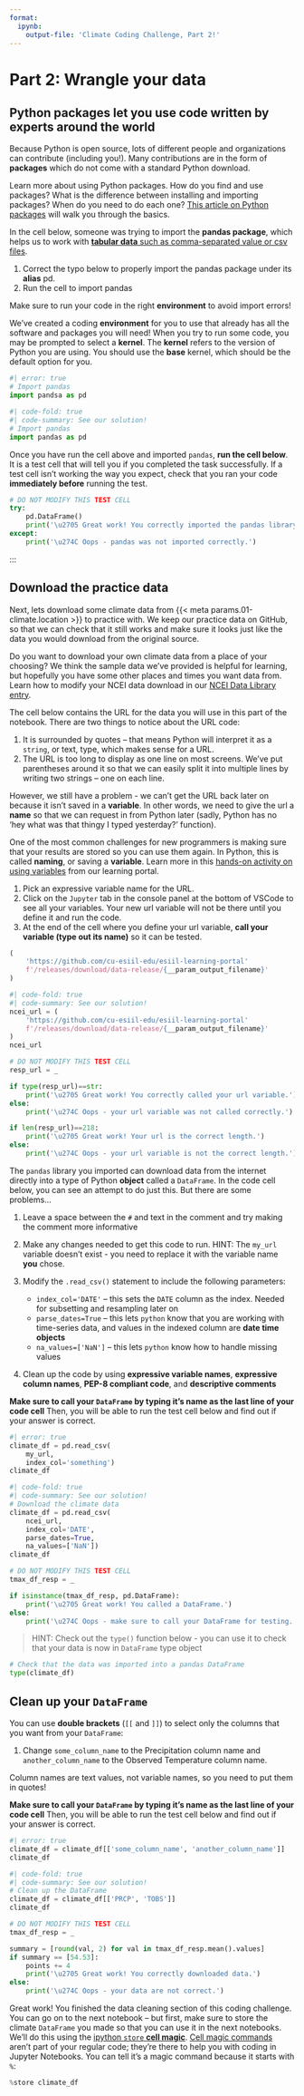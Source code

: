 ```yaml
---
format:
  ipynb:
    output-file: 'Climate Coding Challenge, Part 2!'
---
```

# Part 2: Wrangle your data

## Python **packages** let you use code written by experts around the world

Because Python is open source, lots of different people and organizations can contribute (including you!). Many contributions are in the form of **packages** which do not come with a standard Python download.

::: {.callout-read title="Packages need to be installed and imported."}
Learn more about using Python packages. How do you find and use packages? What is the difference between installing and importing packages? When do you need to do each one? [This article on Python packages](https://www.earthdatascience.org/courses/intro-to-earth-data-science/python-code-fundamentals/use-python-packages/) will walk you through the basics.
:::

In the cell below, someone was trying to import the **pandas package**, which helps us to work with [**tabular data** such as comma-separated value or csv files](https://www.earthdatascience.org/courses/intro-to-earth-data-science/file-formats/use-text-files/).

::: {.callout-task title="Import a package"}

  1. Correct the typo below to properly import the pandas package under its **alias** pd.
  2. Run the cell to import pandas

:::: {.content-visible when-format="ipynb"}

::::: {.callout-warning}
Make sure to run your code in the right **environment** to avoid import errors!

We've created a coding **environment** for you to use that already has all the software and packages you will need! When you try to run some code, you may be prompted to select a **kernel**. The **kernel** refers to the version of Python you are using. You should use the **base** kernel, which should be the default option for you.
:::::
::::
:::

```python
#| error: true
# Import pandas
import pandsa as pd
```

::: {.content-visible when-format="html"}
```python
#| code-fold: true
#| code-summary: See our solution!
# Import pandas
import pandas as pd
```
:::

::: {.content-visible when-format="ipynb"}
Once you have run the cell above and imported `pandas`, **run the cell below**. It is a test cell that will tell you if you completed the task successfully. If a test cell isn't working the way you expect, check that you ran your code **immediately before** running the test.

```python
# DO NOT MODIFY THIS TEST CELL
try:
    pd.DataFrame()
    print('\u2705 Great work! You correctly imported the pandas library.')
except:
    print('\u274C Oops - pandas was not imported correctly.')
```
:::


:::

## Download the practice data

Next, lets download some climate data from {{< meta params.01-climate.location >}} to practice with. We keep our practice data on GitHub, so that we can check that it still works and make sure it looks just like the data you would download from the original source.

::: {.content-visible when-format="html"}
:::: {.callout-tip title="Using online climate data"}
Do you want to download your own climate data from a place of your choosing? We think the sample data we've provided is helpful for learning, but hopefully you have some other places and times you want data from. Learn how to modify your NCEI data download in our [NCEI Data Library entry](climate-98-download.qmd).
::::
:::

The cell below contains the URL for the data you will use in this part of the notebook. There are two things to notice about the URL code:

  1. It is surrounded by quotes -- that means Python will interpret it as a `string`, or text, type, which makes sense for a URL.
  2. The URL is too long to display as one line on most screens. We've put parentheses around it so that we can easily split it into multiple lines by writing two strings -- one on each line.

However, we still have a problem - we can't get the URL back later on because it isn't saved in a **variable**. In other words, we need to give the url a **name** so that we can request in from Python later (sadly, Python has no 'hey what was that thingy I typed yesterday?' function).

::: {.callout-read title="Names/variables in Python"}
One of the most common challenges for new programmers is making sure that your results are stored so you can use them again. In Python, this is called **naming**, or saving a **variable**.  Learn more in this [hands-on activity on using variables](https://www.earthdatascience.org/courses/intro-to-earth-data-science/python-code-fundamentals/get-started-using-python/variables/) from our learning portal.
:::

::: {.callout-task title="Save the URL for later"}
1. Pick an expressive variable name for the URL.
2. Click on the `Jupyter` tab in the console panel at the bottom of VSCode to see all your variables. Your new url variable will not be there until you define it and run the code.
2. At the end of the cell where you define your url variable, **call your variable (type out its name)** so it can be tested.
:::

```python
(
    'https://github.com/cu-esiil-edu/esiil-learning-portal'
    f'/releases/download/data-release/{__param_output_filename}'
)
```

::: {.content-visible when-format="html"}
```python
#| code-fold: true
#| code-summary: See our solution!
ncei_url = (
    'https://github.com/cu-esiil-edu/esiil-learning-portal'
    f'/releases/download/data-release/{__param_output_filename}'
)
ncei_url
```
:::

```python
# DO NOT MODIFY THIS TEST CELL
resp_url = _

if type(resp_url)==str:
    print('\u2705 Great work! You correctly called your url variable.')
else:
    print('\u274C Oops - your url variable was not called correctly.')

if len(resp_url)==218:
    print('\u2705 Great work! Your url is the correct length.')
else:
    print('\u274C Oops - your url variable is not the correct length.')
```

The `pandas` library you imported can download data from the internet directly into a type of Python **object** called a `DataFrame`. In the code cell below, you can see an attempt to do just this. But there are some problems...

::: {.callout-task title="Fix some code!"}
1. Leave a space between the `#` and text in the comment and try making the comment more informative
2. Make any changes needed to get this code to run. HINT: The `my_url` variable doesn't exist - you need to replace it with the variable name **you** chose.
3. Modify the `.read_csv()` statement to include the following parameters:

    + `index_col='DATE'` -- this sets the `DATE` column as the index. Needed for subsetting and resampling later on
    + `parse_dates=True` -- this lets `python` know that you are working with time-series data, and values in the indexed column are **date time objects**
    + `na_values=['NaN']` -- this lets `python` know how to handle missing values

4. Clean up the code by using **expressive variable names**, **expressive column names**, **PEP-8 compliant code**, and **descriptive comments**
:::

::: {callout-warning}
**Make sure to call your `DataFrame` by typing it's name as the last line of your code cell** Then, you will be able to run the test cell below and find out if your answer is correct.
:::

```python
#| error: true
climate_df = pd.read_csv(
    my_url,
    index_col='something')
climate_df
```

::: {.content-visible when-format="html"}
```python
#| code-fold: true
#| code-summary: See our solution!
# Download the climate data
climate_df = pd.read_csv(
    ncei_url,
    index_col='DATE',
    parse_dates=True,
    na_values=['NaN'])
climate_df
```
:::

```python
# DO NOT MODIFY THIS TEST CELL
tmax_df_resp = _

if isinstance(tmax_df_resp, pd.DataFrame):
    print('\u2705 Great work! You called a DataFrame.')
else:
    print('\u274C Oops - make sure to call your DataFrame for testing.')
```

> HINT: Check out the `type()` function below - you can use it to check that your data is now in `DataFrame` type object

```python
# Check that the data was imported into a pandas DataFrame
type(climate_df)
```

## Clean up your `DataFrame`
::: {.callout-task title="Get rid of unwanted columns"}
You can use **double brackets** (`[[` and `]]`) to select only the columns that you want from your `DataFrame`:

  1. Change `some_column_name` to the Precipitation column name and `another_column_name` to the Observed Temperature column name.

:::: {.callout-warning}
Column names are text values, not variable names, so you need to put them in quotes!
::::
:::

::: {callout-warning}
**Make sure to call your `DataFrame` by typing it's name as the last line of your code cell** Then, you will be able to run the test cell below and find out if your answer is correct.
:::

```python
#| error: true
climate_df = climate_df[['some_column_name', 'another_column_name']]
climate_df
```

::: {.content-visible when-format="html"}
```python
#| code-fold: true
#| code-summary: See our solution!
# Clean up the DataFrame
climate_df = climate_df[['PRCP', 'TOBS']]
climate_df
```
:::

```python
# DO NOT MODIFY THIS TEST CELL
tmax_df_resp = _

summary = [round(val, 2) for val in tmax_df_resp.mean().values]
if summary == [54.53]:
    points += 4
    print('\u2705 Great work! You correctly downloaded data.')
else:
    print('\u274C Oops - your data are not correct.')
```

::: {.content-visible when-format="ipynb"}
Great work! You finished the data cleaning section of this coding challenge. You can go on to the next notebook -- but first, make sure to store the climate `DataFrame` you made so that you can use it in the next notebooks. We'll do this using the [ipython `store` **cell magic**](https://ipython.readthedocs.io/en/stable/config/extensions/storemagic.html). [Cell magic commands](https://ipython.readthedocs.io/en/stable/interactive/magics.html) aren't part of your regular code; they're there to help you with coding in Jupyter Notebooks. You can tell it's a magic command because it starts with `%`:

```python
%store climate_df
```
:::
